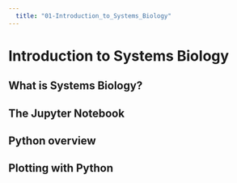 ```yaml
---
  title: "01-Introduction_to_Systems_Biology"
---
```



# Introduction to Systems Biology

## What is Systems Biology?

## The Jupyter Notebook

## Python overview

## Plotting with Python

